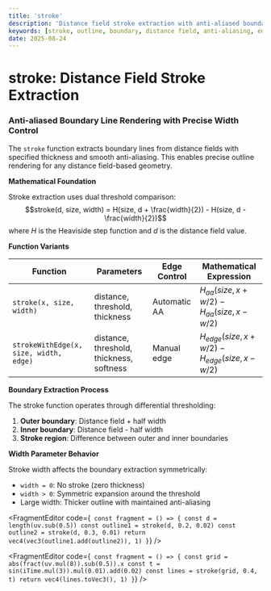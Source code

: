 ```yaml
---
title: 'stroke'
description: 'Distance field stroke extraction with anti-aliased boundary rendering and width control'
keywords: [stroke, outline, boundary, distance field, anti-aliasing, edge, width control]
date: 2025-08-24
---
```



# stroke: Distance Field Stroke Extraction

### Anti-aliased Boundary Line Rendering with Precise Width Control

The `stroke` function extracts boundary lines from distance fields with specified thickness and smooth anti-aliasing. This enables precise outline rendering for any distance field-based geometry.

**Mathematical Foundation**

Stroke extraction uses dual threshold comparison:
$$stroke(d, size, width) = H(size, d + \frac{width}{2}) - H(size, d - \frac{width}{2})$$
where $H$ is the Heaviside step function and $d$ is the distance field value.

**Function Variants**

| Function | Parameters | Edge Control | Mathematical Expression |
|----------|------------|--------------|------------------------|
| `stroke(x, size, width)` | distance, threshold, thickness | Automatic AA | $H_{aa}(size, x + w/2) - H_{aa}(size, x - w/2)$ |
| `strokeWithEdge(x, size, width, edge)` | distance, threshold, thickness, softness | Manual edge | $H_{edge}(size, x + w/2) - H_{edge}(size, x - w/2)$ |

**Boundary Extraction Process**

The stroke function operates through differential thresholding:
1. **Outer boundary**: Distance field + half width
2. **Inner boundary**: Distance field - half width  
3. **Stroke region**: Difference between outer and inner boundaries

**Width Parameter Behavior**

Stroke width affects the boundary extraction symmetrically:
- `width = 0`: No stroke (zero thickness)
- `width > 0`: Symmetric expansion around the threshold
- Large width: Thicker outline with maintained anti-aliasing

<FragmentEditor
code={`
const fragment = () => {
        const d = length(uv.sub(0.5))
        const outline1 = stroke(d, 0.2, 0.02)
        const outline2 = stroke(d, 0.3, 0.01)
        return vec4(vec3(outline1.add(outline2)), 1)
}`}
/>

<FragmentEditor
code={`
const fragment = () => {
        const grid = abs(fract(uv.mul(8)).sub(0.5)).x
        const t = sin(iTime.mul(3)).mul(0.01).add(0.02)
        const lines = stroke(grid, 0.4, t)
        return vec4(lines.toVec3(), 1)
}`}
/>